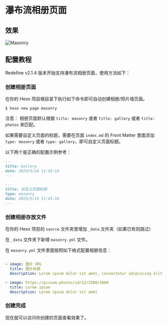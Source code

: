 # 瀑布流相册页面

## 效果

![Masonry](https://evan.beee.top/img/2023/05/14/d5328473c414a7dce7990f70e8b1ec41.png)

## 配置教程

Redefine v2.1.4 版本开始支持瀑布流相册页面，使用方法如下：


<Steps>

### 创建相册页面

在你的 Hexo 项目根目录下执行如下命令即可自动创建相册/照片墙页面。

```shell
$ hexo new page masonry
```

注意：
相册页面默认根据 `title: masonry` 或者 `title: gallery` 或者 `title: photos` 来匹配。

如果需要自定义页面的标题，需要在页面 `index.md` 的 Front Matter 里面添加 `type: masonry` 或者 `type: gallery`，即可自定义页面标题。

以下两个是正确的配置示例参考：

```markdown filename="masonry/index.md"
---
title: Gallery
date: 2023/5/14 11:45:14
---
```

```markdown filename="masonry/index.md"
---
title: 自定义页面标题
type: masonry
date: 2023/5/14 11:45:14
---
```

### 创建相册存放文件

在你的 Hexo 项目的 `source` 文件夹里增加 `_data` 文件夹（如果已有则跳过）

在 `_data` 文件夹下新增 `masonry.yml` 文件。

在 `masonry.yml` 文件里面按照如下格式配置相册信息：

```yaml filename="source/_data/masonry.yml"

- image: 图片 URL
  title: 图片标题
  description: Lorem ipsum dolor sit amet, consectetur adipiscing elit. Donec euismod

- image: https://picsum.photos/id/12/2500/1800
  title: Lorem ipsum
  description: Lorem ipsum dolor sit amet

```

### 创建完成

现在就可以访问你创建的页面查看效果了。

</Steps>
